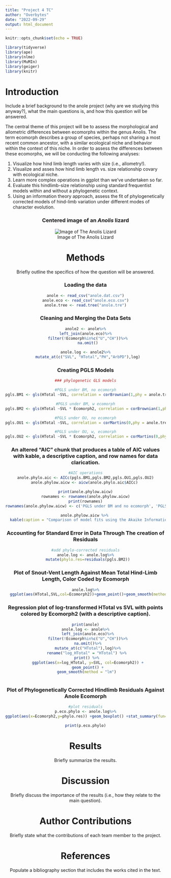 ```yaml
---
title: "Project 4 TC"
author: "Overbytes"
date: "2022-09-29"
output: html_document
---
```


```r
knitr::opts_chunk$set(echo = TRUE)
```

```r
library(tidyverse)
library(ape)
library(nlme)
library(MuMIn)
library(geiger)
library(knitr)
```

# Introduction
Include a brief background to the anole project (why are we studying this anyway?), what the main questions is, and how this question will be answered.

The central theme of this project will be to assess the morphological and allometric differences between ecomorphs within the genus Anolis. The term ecomorph describes a group of species, perhaps not sharing a most recent common ancestor, with a similar ecological niche and behavior within the context of this niche. In order to assess the differences between these ecomorphs, we will be conducting the following analyses:

1. Visualize how hind limb length varies with size (i.e., allometry!).
2. Visualize and asses how hind limb length vs. size relationship covary with ecological niche.
3. Learn more complex operations in ggplot than we’ve undertaken so far.
4.  Evaluate this hindlimb-size relationship using standard frequentist models within and without a phylogenetic context.
5. Using an information theory approach, assess the fit of phylogenetically corrected models of hind-limb variation under different modes of character evolution.

<center>
### Centered image of an *Anolis* lizard
<center>
![Image of The Anolis Lizard](https://upload.wikimedia.org/wikipedia/commons/4/4a/Anole_Lizard_Hilo_Hawaii_edit.jpg)

# Methods
Briefly outline the specifics of how the question will be answered.

### Loading the data

```r
anole <- read_csv("anole.dat.csv")
anole.eco <- read_csv("anole.eco.csv")
anole.tree <- read.tree("anole.tre")
```

### Cleaning and Merging the Data Sets
```r
anole2 <- anole%>%
left_join(anole.eco)%>%
  filter(!Ecomorph%in%c("U","CH"))%>%
  na.omit()

anole.log <- anole2%>%
  mutate_at(c("SVL", "HTotal","PH","ArbPD"),log)
```

### Creating PGLS Models
```r
### phylogenetic GLS models

#PGLS under BM, no ecomorph
pgls.BM1 <- gls(HTotal ~SVL, correlation = corBrownian(1,phy = anole.tree,form=~Species),data = anole.log, method = "ML")

#PGLS under BM, w ecomorph
pgls.BM2 <- gls(HTotal ~SVL * Ecomorph2, correlation = corBrownian(1,phy = anole.tree,form=~Species),data = anole.log, method = "ML")

#PGLS under OU, no ecomorph
pgls.OU1 <- gls(HTotal ~SVL, correlation = corMartins(0,phy = anole.tree,form=~Species),data = anole.log, method = "ML")

#PGLS under OU, w, ecomorph
pgls.OU2 <- gls(HTotal ~SVL * Ecomorph2, correlation = corMartins(0,phy = anole.tree,form=~Species),data = anole.log, method = "ML")
```

### An altered "AIC" chunk that  produces a table of AIC values with kable, a descriptive caption, and row names for data clarication.

```r
#AIC operations
anole.phylo.aic <- AICc(pgls.BM1,pgls.BM2,pgls.OU1,pgls.OU2)
anole.phylow.aicw <- aicw(anole.phylo.aic$AICc) 

print(anole.phylow.aicw)
rownames <- rownames(anole.phylow.aicw)
print(rownames)
rownames(anole.phylow.aicw) <- c('PGLS under BM and no ecomorph', 'PGLS under BM with ecomorph', 'PGLS under OU with no ecomorph', 'PGLS under OU with ecomorph')

anole.phylow.aicw %>% 
  kable(caption = "Comparison of model fits using the Akaike Information Criterion (AIC)")
```

### Accounting for Standard Error in Data Through The creation of Residuals
```r
#add phylo-corrected residuals
anole.log <- anole.log%>%
  mutate(phylo.res=residuals(pgls.BM2))
```

### Plot of Snout-Vent Length Against Mean Total Hind-Limb Length, Color Coded by Ecomorph
```r
anole.log%>%
  ggplot(aes(HTotal,SVL,col=Ecomorph2))+geom_point()+geom_smooth(method="lm")
```

### Regression plot of log-transformed HTotal vs SVL with points colored by Ecomorph2 (with a descriptive caption).
```r
print(anole)
anole.log <- anole%>%
  left_join(anole.eco)%>%
  filter(!Ecomorph%in%c("U","CH"))%>%
  na.omit()%>%
  mutate_at(c("HTotal"),log)%>%
  rename("log_HTotal" = "HTotal") %>% 
  print() %>% 
  ggplot(aes(x=log_HTotal, y=SVL, col=Ecomorph2)) +
  geom_point() +
  geom_smooth(method = "lm") 
 

```


### Plot of Phylogenetically Corrected Hindlimb Residuals Against Anole Ecomorph
```r
#plot residuals
p.eco.phylo <- anole.log%>%
ggplot(aes(x=Ecomorph2,y=phylo.res)) +geom_boxplot() +stat_summary(fun=mean, geom="point", size=3)

print(p.eco.phylo)
```

# Results
Briefly summarize the results.

# Discussion
Briefly discuss the importance of the results (i.e., how they relate to the main question).

# Author Contributions
Briefly state what the contributions of each team member to the project.

# References
Populate a bibliography section that includes the works cited in the text.

